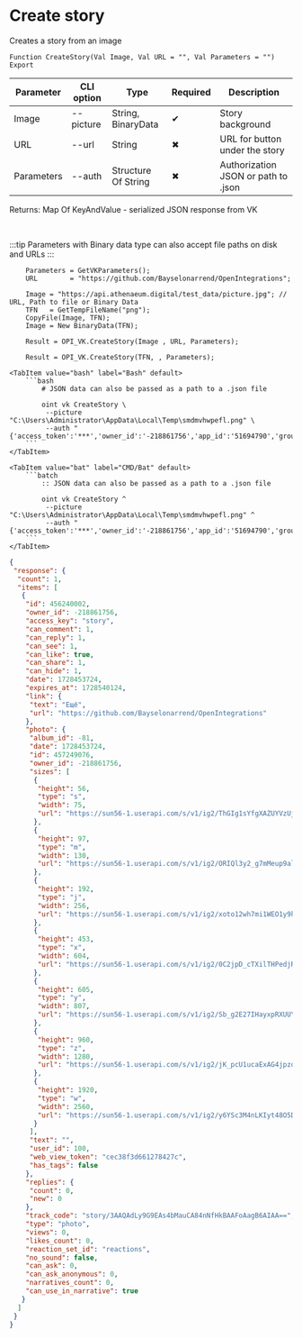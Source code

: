 ﻿---
sidebar_position: 7
---


# Create story
 Creates a story from an image



`Function CreateStory(Val Image, Val URL = "", Val Parameters = "") Export`

  | Parameter | CLI option | Type | Required | Description |
  |-|-|-|-|-|
  | Image | --picture | String, BinaryData | &#x2714; | Story background |
  | URL | --url | String | &#x2716; | URL for button under the story |
  | Parameters | --auth | Structure Of String | &#x2716; | Authorization JSON or path to .json |

  
  Returns:  Map Of KeyAndValue - serialized JSON response from VK

<br/>

:::tip
Parameters with Binary data type can also accept file paths on disk and URLs
:::
<br/>


```bsl title="1C:Enterprise/OneScript code example"
    Parameters = GetVKParameters();
    URL        = "https://github.com/Bayselonarrend/OpenIntegrations";

    Image = "https://api.athenaeum.digital/test_data/picture.jpg"; // URL, Path to file or Binary Data
    TFN   = GetTempFileName("png");
    CopyFile(Image, TFN);
    Image = New BinaryData(TFN);

    Result = OPI_VK.CreateStory(Image , URL, Parameters);

    Result = OPI_VK.CreateStory(TFN, , Parameters);
```
 

 <Tabs>
  
    <TabItem value="bash" label="Bash" default>
        ```bash
            # JSON data can also be passed as a path to a .json file
            
            oint vk CreateStory \
             --picture "C:\Users\Administrator\AppData\Local\Temp\smdmvhwpefl.png" \
             --auth "{'access_token':'***','owner_id':'-218861756','app_id':'51694790','group_id':'218861756'}"
        ```
    </TabItem>
  
    <TabItem value="bat" label="CMD/Bat" default>
        ```batch
            :: JSON data can also be passed as a path to a .json file
            
            oint vk CreateStory ^
             --picture "C:\Users\Administrator\AppData\Local\Temp\smdmvhwpefl.png" ^
             --auth "{'access_token':'***','owner_id':'-218861756','app_id':'51694790','group_id':'218861756'}"
        ```
    </TabItem>
</Tabs>


```json title="Result"
{
 "response": {
  "count": 1,
  "items": [
   {
    "id": 456240002,
    "owner_id": -218861756,
    "access_key": "story",
    "can_comment": 1,
    "can_reply": 1,
    "can_see": 1,
    "can_like": true,
    "can_share": 1,
    "can_hide": 1,
    "date": 1728453724,
    "expires_at": 1728540124,
    "link": {
     "text": "Ещё",
     "url": "https://github.com/Bayselonarrend/OpenIntegrations"
    },
    "photo": {
     "album_id": -81,
     "date": 1728453724,
     "id": 457249076,
     "owner_id": -218861756,
     "sizes": [
      {
       "height": 56,
       "type": "s",
       "width": 75,
       "url": "https://sun56-1.userapi.com/s/v1/ig2/ThGIg1sYfgXAZUYVzUjJqluCzKhtUuvDLcJtPsHGrioIwe8KrLy5AyHySWYkCP15VtugfWaIFYv4zKyHHkFzOvJP.jpg?size=75x56&quality=95&type=story"
      },
      {
       "height": 97,
       "type": "m",
       "width": 130,
       "url": "https://sun56-1.userapi.com/s/v1/ig2/ORIQl3y2_g7mMeup9alevCqrO3fE7bSbLJ2JkXpQdshBBCfI8AOhOQPiXVxXWFEfjjhHeahup5i4GP_F431DdWVA.jpg?size=130x97&quality=95&type=story"
      },
      {
       "height": 192,
       "type": "j",
       "width": 256,
       "url": "https://sun56-1.userapi.com/s/v1/ig2/xoto12wh7mi1WEO1y9hDlvijf9J0FS4X9Og8hRscocnwcg_VldRIzwUKwf-mddh_OtPzZIJDxy9KBTW8uTdGlsgU.jpg?size=256x192&quality=95&type=story"
      },
      {
       "height": 453,
       "type": "x",
       "width": 604,
       "url": "https://sun56-1.userapi.com/s/v1/ig2/0C2jpD_cTXilTHPedjRJxqRmo9CoCrcFK58dWrmctdyAVoOmdS5q-X7RX0lw482Zwc-pl426jUvsjf_li5WPDIq4.jpg?size=604x453&quality=95&type=story"
      },
      {
       "height": 605,
       "type": "y",
       "width": 807,
       "url": "https://sun56-1.userapi.com/s/v1/ig2/Sb_g2E27IHayxpRXUUYt8o87y4aXcO_YsG1Bv5zKjTfgaa3gXGYUteMhFqAlnad1-yklST95wEidi_wLVvb-6w2N.jpg?size=807x605&quality=95&type=story"
      },
      {
       "height": 960,
       "type": "z",
       "width": 1280,
       "url": "https://sun56-1.userapi.com/s/v1/ig2/jK_pcU1ucaExAG4jpzdjIUpuyp4YoHpoexaam4jk911tLWd_BWEW5Yb-VFKWYvB7x9ONtOj4KbR8lqeCM_I5Ccrw.jpg?size=1280x960&quality=95&type=story"
      },
      {
       "height": 1920,
       "type": "w",
       "width": 2560,
       "url": "https://sun56-1.userapi.com/s/v1/ig2/y6YSc3M4nLKIyt48O5DW3XvuxIg8UC-par28D54_vJLn0dyS-0VAUMYRCY1g9T926sG4XHLXw6loMFbHNvzFF35G.jpg?size=2560x1920&quality=95&type=story"
      }
     ],
     "text": "",
     "user_id": 100,
     "web_view_token": "cec38f3d661278427c",
     "has_tags": false
    },
    "replies": {
     "count": 0,
     "new": 0
    },
    "track_code": "story/3AAQAdLy9G9EAs4bMauCA84nNfHkBAAFoAagB6AIAA==",
    "type": "photo",
    "views": 0,
    "likes_count": 0,
    "reaction_set_id": "reactions",
    "no_sound": false,
    "can_ask": 0,
    "can_ask_anonymous": 0,
    "narratives_count": 0,
    "can_use_in_narrative": true
   }
  ]
 }
}
```
